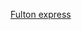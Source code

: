 {{NYCS time 2|A|icon=allexceptnights|text=除了深夜之外，都有車|time={{{time|}}}}}<noinclude>[[Category:New York City Subway IND division templates|Fulton express]]</noinclude>